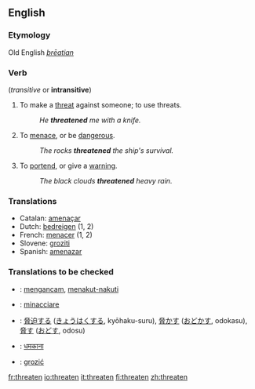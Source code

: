 ==English==
===Etymology===
Old English ''[[þrēatian]]''
===Verb===
{{en-infl-reg-consonant|threaten||}}  (''transitive'' or '''intransitive''')

# To make a [[threat]] against someone; to use threats.
#:''He '''threatened''' me with a knife.''
# To [[menace]], or be [[dangerous]].
#:''The rocks '''threatened''' the ship's survival.''
# To [[portend]], or give a [[warning]].
#:''The black clouds '''threatened''' heavy rain.''

===Translations===
*Catalan: [[amenaçar]]
*Dutch: [[bedreigen]] (1, 2)
*French: [[menacer]] (1, 2)
*Slovene: [[groziti]]
*Spanish: [[amenazar]]

===Translations to be checked===
{{checktrans}}
*{{ttbc|Indonesian}}: [[ancam|mengancam]], [[takut|menakut-nakuti]]
*{{ttbc|Italian}}: [[minacciare]]
*{{ttbc|Japanese}}: [[脅迫]]する ([[きょうはく]]する, kyōhaku-suru), [[脅かす]] ([[おどかす]], odokasu), [[脅す]] ([[おどす]], odosu)
*{{ttbc|Hindi}}: [[धमकाना]]
*{{ttbc|Polish}}: [[grozić]]

[[fr:threaten]]
[[io:threaten]]
[[it:threaten]]
[[fi:threaten]]
[[zh:threaten]]